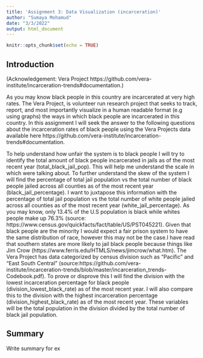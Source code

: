 ```yaml
---
title: 'Assignment 3: Data Visualization (incarceration)'
author: "Sumaya Mohamud"
date: "3/3/2022"
output: html_document
---
```


```r
knitr::opts_chunk$set(echo = TRUE)
```

## Introduction

(Acknowledgement: Vera Project https://github.com/vera-institute/incarceration-trends#documentation.)

As you may know black people in this country are incarcerated at very high rates. The Vera Project, is volunteer run research project that seeks to track, report, and most importantly visualize in a human readable format (e.g using graphs) the ways in which black people are incarcerated in this country. In this assignment I will seek the answer to the following questions about the incarceration rates of black people using the Vera Projects data available here https://github.com/vera-institute/incarceration-trends#documentation.

To help understand how unfair the system is to black people I will try to identify the total amount of black people incarcerated in jails as of the most recent year (total_black_jail_pop). This will help me understand the scale in which were talking about. To further understand the skew of the system I will find the percentage of total jail population vs the total number of black people jailed across all counties as of the most recent year (black_jail_percentage). I want to juxtapose this information with the percentage of total jail population vs the total number of white people jailed across all counties as of the most recent year (white_jail_percentage). As you may know, only 13.4% of the U.S population is black while whites people make up 76.3%  (source: https://www.census.gov/quickfacts/fact/table/US/PST045221). 
Given that black people are the minority I would expect a fair prison system to have the same distribution of race, however this may not be the case.I have read that southern states are more likely to jail black people because things like Jim Crow (https://www.ferris.edu/HTMLS/news/jimcrow/what.htm). The Vera Project has data categorized by census division such as "Pacific" and "East South Central" (source:https://github.com/vera-institute/incarceration-trends/blob/master/incarceration_trends-Codebook.pdf).
To prove or disprove this I will find the division with the lowest incarceration percentage for black people (division_lowest_black_rate) as of the most recent year. I will also compare this to the division with the highest incarceration percentage (division_highest_black_rate) as of the most recent year. These variables will be the total population in the division divided by the total number of black jail population. 

## Summary

Write summary for ex  
